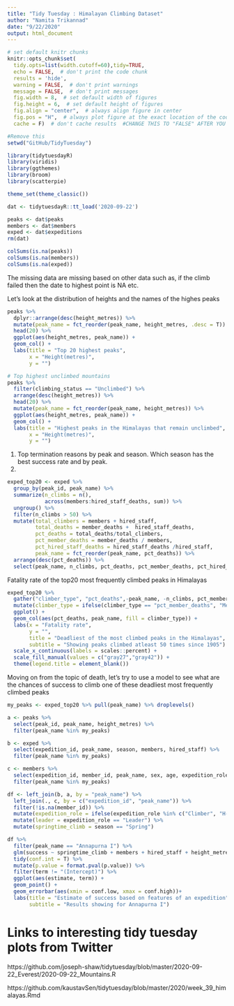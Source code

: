 ```yaml
---
title: "Tidy Tuesday : Himalayan Climbing Dataset"
author: "Namita Trikannad"
date: "9/22/2020"
output: html_document
---
```


```r
# set default knitr chunks
knitr::opts_chunk$set(
  tidy.opts=list(width.cutoff=60),tidy=TRUE,
  echo = FALSE,  # don't print the code chunk
  results = 'hide',
  warning = FALSE,  # don't print warnings
  message = FALSE,  # don't print messages
  fig.width = 8,  # set default width of figures
  fig.height = 6,  # set default height of figures
  fig.align = "center",  # always align figure in center
  fig.pos = "H",  # always plot figure at the exact location of the code chunk
  cache = F)  # don't cache results  #CHANGE THIS TO "FALSE" AFTER YOU'RE DONE !!

#Remove this 
setwd("GitHub/TidyTuesday")
```

```r
library(tidytuesdayR)
library(viridis)
library(ggthemes)
library(broom)
library(scatterpie)

theme_set(theme_classic())
```

```r
dat <- tidytuesdayR::tt_load('2020-09-22')
```

```r
peaks <- dat$peaks
members <- dat$members
exped <- dat$expeditions
rm(dat)
```

```r
colSums(is.na(peaks))
colSums(is.na(members))
colSums(is.na(exped))
```
The missing data are missing based on other data such as, if the climb failed then the date to highest point is NA etc. 

Let's look at the distribution of heights and the names of the highes peaks 
```r
peaks %>% 
  dplyr::arrange(desc(height_metres)) %>% 
  mutate(peak_name = fct_reorder(peak_name, height_metres, .desc = T)) %>%
  head(20) %>% 
  ggplot(aes(height_metres, peak_name)) + 
  geom_col() +
  labs(title = "Top 20 highest peaks",
       x = "Height(metres)",
       y = "")

# Top highest unclimbed mountains 
peaks %>% 
  filter(climbing_status == "Unclimbed") %>% 
  arrange(desc(height_metres)) %>% 
  head(20) %>% 
  mutate(peak_name = fct_reorder(peak_name, height_metres)) %>% 
  ggplot(aes(height_metres, peak_name)) + 
  geom_col() +
  labs(title = "Highest peaks in the Himalayas that remain unclimbed",
       x = "Height(metres)",
       y = "")

```
1. Top termination reasons by peak and season. Which season has the best success rate and by peak. 
2. 
```r
exped_top20 <- exped %>% 
  group_by(peak_id, peak_name) %>%  
  summarize(n_climbs = n(),
            across(members:hired_staff_deaths, sum)) %>% 
  ungroup() %>% 
  filter(n_climbs > 50) %>% 
  mutate(total_climbers = members + hired_staff,
         total_deaths = member_deaths +  hired_staff_deaths,
         pct_deaths = total_deaths/total_climbers, 
         pct_member_deaths = member_deaths / members,
         pct_hired_staff_deaths = hired_staff_deaths /hired_staff,
         peak_name = fct_reorder(peak_name, pct_deaths)) %>% 
  arrange(desc(pct_deaths)) %>%
  select(peak_name, n_climbs, pct_deaths, pct_member_deaths, pct_hired_staff_deaths) 

```

Fatality rate of the top20 most frequently climbed peaks in Himalayas 
```r
exped_top20 %>% 
  gather("climber_type", "pct_deaths",-peak_name, -n_climbs, pct_member_deaths:pct_hired_staff_deaths) %>%
  mutate(climber_type = ifelse(climber_type == "pct_member_deaths", "Member", "Hired")) %>%
  ggplot() +
  geom_col(aes(pct_deaths, peak_name, fill = climber_type)) + 
  labs(x = "Fatality rate",
       y = "", 
       title = "Deadliest of the most climbed peaks in the Himalayas", 
       subtitle = "Showing peaks climbed atleast 50 times since 1905") +
  scale_x_continuous(labels = scales::percent) +
  scale_fill_manual(values = c("gray27","gray42")) +
  theme(legend.title = element_blank())

```

Moving on from the topic of death, let's try to use a model to see what are the chances of success to climb one of these deadliest most frequently climbed peaks 
```r
my_peaks <- exped_top20 %>% pull(peak_name) %>% droplevels()

a <- peaks %>% 
  select(peak_id, peak_name, height_metres) %>% 
  filter(peak_name %in% my_peaks)

b <- exped %>% 
  select(expedition_id, peak_name, season, members, hired_staff) %>% 
  filter(peak_name %in% my_peaks)

c <- members %>% 
  select(expedition_id, member_id, peak_name, sex, age, expedition_role, hired, solo, oxygen_used, success) %>% 
  filter(peak_name %in% my_peaks)

df <- left_join(b, a, by = "peak_name") %>%
  left_join(., c, by = c("expedition_id", "peak_name")) %>% 
  filter(!is.na(member_id)) %>% 
  mutate(expedition_role = ifelse(expedition_role %in% c("Climber", "H-A Worker", "Leader", "Exp Doctor", "Deputy Leader"), expedition_role, "Other")) %>% 
  mutate(leader = expedition_role == "Leader") %>% 
  mutate(springtime_climb = season == "Spring")
```

```r
df %>% 
  filter(peak_name == "Annapurna I") %>% 
  glm(success ~ springtime_climb + members + hired_staff + height_metres + leader + hired + solo + oxygen_used, data = ., family = "binomial") %>% 
  tidy(conf.int = T) %>% 
  mutate(p.value = format.pval(p.value)) %>% 
  filter(term != "(Intercept)") %>% 
  ggplot(aes(estimate, term)) +
  geom_point() +
  geom_errorbar(aes(xmin = conf.low, xmax = conf.high))+
  labs(title = "Estimate of success based on features of an expedition", 
       subtitle = "Results showing for Annapurna I")
```

# Links to interesting tidy tuesday plots from Twitter
https://github.com/joseph-shaw/tidytuesday/blob/master/2020-09-22_Everest/2020-09-22_Mountains.R

https://github.com/kaustavSen/tidytuesday/blob/master/2020/week_39_himalayas.Rmd









